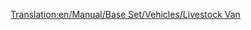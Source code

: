 [[Translation:en/Manual/Base Set/Vehicles/Livestock Van]]
{{pl/wagony|Picture=[[File:en/Livestockvan.png]]
|Name=Wagon na żywiec
|NormalCost=£1,125 ($2,250)
|NormalWeight=20 / 24 t
|NormalCapacity=25 sztuk żywca
|MonoCost="
|MonoWeight=20 / 25 t
|MonoCapacity=30 items of livestock
|MagCost="
|MagWeight=20 / 26 t
|MagCapacity=32 items of livestock
|Description=Należy pamiętać, że przewoźnicy żywego inwentarza i zboża mają różną pojemność, więc należy odpowiednio skompensować, gdy prowadzisz mieszany pociąg z gospodarstwa.
}}